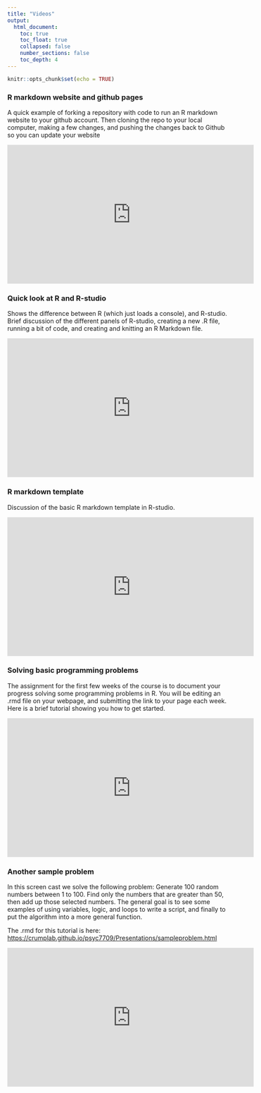 ```yaml
---
title: "Videos"
output: 
  html_document:
    toc: true
    toc_float: true
    collapsed: false
    number_sections: false
    toc_depth: 4
---
```


```r
knitr::opts_chunk$set(echo = TRUE)
```

### R markdown website and github pages

A quick example of forking a repository with code to run an R markdown website to your github account. Then cloning the repo to your local computer, making a few changes, and pushing the changes back to Github so you can update your website

<iframe width="560" height="315" src="https://www.youtube.com/embed/nc7XhQrasCM" frameborder="0" allow="accelerometer; autoplay; encrypted-media; gyroscope; picture-in-picture" allowfullscreen></iframe>

### Quick look at R and R-studio

Shows the difference between R (which just loads a console), and R-studio. Brief discussion of the different panels of R-studio, creating a new .R file, running a bit of code, and creating and knitting an R Markdown file.

<iframe width="560" height="315" src="https://www.youtube.com/embed/HTJ-bTD70oE" frameborder="0" allow="accelerometer; autoplay; encrypted-media; gyroscope; picture-in-picture" allowfullscreen></iframe>

### R markdown template

Discussion of the basic R markdown template in R-studio.

<iframe width="560" height="315" src="https://www.youtube.com/embed/PyEkQo9URi8" frameborder="0" allow="accelerometer; autoplay; encrypted-media; gyroscope; picture-in-picture" allowfullscreen></iframe>


### Solving basic programming problems

The assignment for the first few weeks of the course is to document your progress solving some programming problems in R. You will be editing an .rmd file on your webpage, and submitting the link to your page each week. Here is a brief tutorial showing you how to get started.

<iframe width="560" height="315" src="https://www.youtube.com/embed/25uuRq-4oFM" frameborder="0" allow="accelerometer; autoplay; encrypted-media; gyroscope; picture-in-picture" allowfullscreen></iframe>

### Another sample problem

In this screen cast we solve the following problem: Generate 100 random numbers between 1 to 100. Find only the numbers that are greater than 50, then add up those selected numbers. The general goal is to see some examples of using variables, logic, and loops to write a script, and finally to put the algorithm into a more general function.

The .rmd for this tutorial is here: [https://crumplab.github.io/psyc7709/Presentations/sampleproblem.html](https://crumplab.github.io/psyc7709/Presentations/sampleproblem.html)

<iframe width="560" height="315" src="https://www.youtube.com/embed/RhVZy1vw2iQ" frameborder="0" allow="accelerometer; autoplay; encrypted-media; gyroscope; picture-in-picture" allowfullscreen></iframe>



